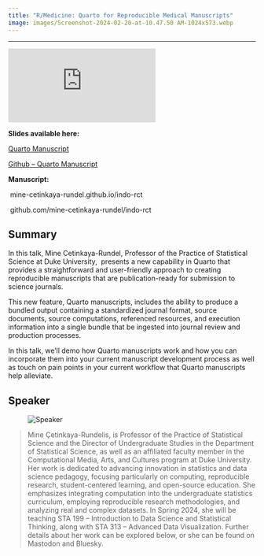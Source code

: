 ```yaml
---
title: "R/Medicine: Quarto for Reproducible Medical Manuscripts"
image: images/Screenshot-2024-02-20-at-10.47.50 AM-1024x573.webp
---
```


<hr>

<div class="video-container">

<iframe src="https://www.youtube.com/embed/NK1onTLcgY4?si=6-W-1Nzs3l164Bck" title="YouTube video player" frameborder="0" allow="accelerometer; autoplay; clipboard-write; encrypted-media; gyroscope; picture-in-picture" allowfullscreen></iframe>

</div>

**Slides available here:**

[Quarto Manuscript](http://mine.quarto.pub/quarto-manuscripts-rmed)

[Github – Quarto Manuscript](http://github.com/mine-cetinkaya-rundel/quarto-manuscripts-rmed)

**Manuscript:**

 mine-cetinkaya-rundel.github.io/indo-rct

 github.com/mine-cetinkaya-rundel/indo-rct

## Summary 

In this talk, Mine Cetinkaya-Rundel, Professor of the Practice of Statistical Science at Duke University,  presents a new capability in Quarto that provides a straightforward and user-friendly approach to creating reproducible manuscripts that are publication-ready for submission to science journals. 

This new feature, Quarto manuscripts, includes the ability to produce a bundled output containing a standardized journal format, source documents, source computations, referenced resources, and execution information into a single bundle that be ingested into journal review and production processes. 

In this talk, we’ll demo how Quarto manuscripts work and how you can incorporate them into your current manuscript development process as well as touch on pain points in your current workflow that Quarto manuscripts help alleviate.

## Speaker

<div class="speaker">

<figure>
<img src="https://lh7-us.googleusercontent.com/_C6zFW_jwUjQLX6RYF6WQ0FMtnY04ZX2f4EFAxKoCRRo9_62BQvZv_qkjmUxiel_I79GXBUcSsD_0QYg3kINaYt3bT8FTHd6qdgRqOtMGyZwXPA_2NawIyhLbXQtuheiWfk1aCQtwi1tvvMHwrVgpW8" alt="Speaker" />
</figure>

<blockquote>
Mine Çetinkaya-Rundelis, is Professor of the Practice of Statistical Science and the Director of Undergraduate Studies in the Department of Statistical Science, as well as an affiliated faculty member in the Computational Media, Arts, and Cultures program at Duke University. Her work is dedicated to advancing innovation in statistics and data science pedagogy, focusing particularly on computing, reproducible research, student-centered learning, and open-source education. She emphasizes integrating computation into the undergraduate statistics curriculum, employing reproducible research methodologies, and analyzing real and complex datasets. In Spring 2024, she will be teaching STA 199 – Introduction to Data Science and Statistical Thinking, along with STA 313 – Advanced Data Visualization. Further details about her work can be explored below, or she can be found on Mastodon and Bluesky.
</blockquote>

</div>
